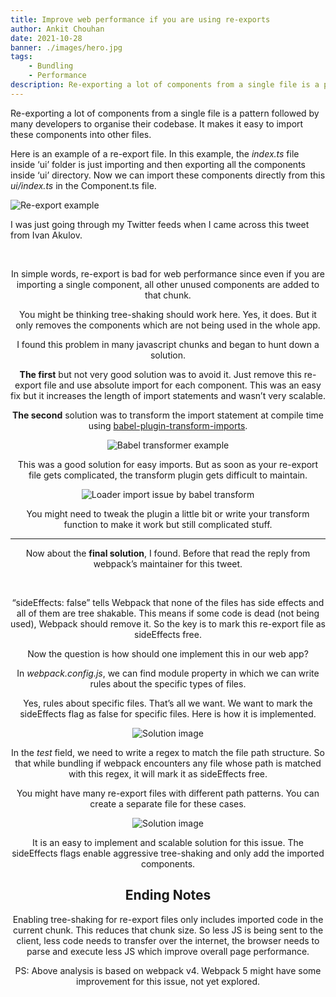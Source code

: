 ```yaml
---
title: Improve web performance if you are using re-exports
author: Ankit Chouhan
date: 2021-10-28
banner: ./images/hero.jpg
tags:
    - Bundling
    - Performance
description: Re-exporting a lot of components from a single file is a pattern followed by many developers to organise their codebase.
---
```



Re-exporting a lot of components from a single file is a pattern followed by many developers to organise their codebase. It makes it easy to import these components into other files.

Here is an example of a re-export file. In this example, the _index.ts_ file inside ‘ui’ folder is just importing and then exporting all the components inside ‘ui’ directory. Now we can import these components directly from this _ui/index.ts_ in the Component.ts file.

![Re-export example](./images/reexport-example.png)

I was just going through my Twitter feeds when I came across this tweet from Ivan Akulov.

<Tweet tweetLink="iamakulov/status/1331551351214645251" align="center"/>

<br/>

In simple words, re-export is bad for web performance since even if you are importing a single component, all other unused components are added to that chunk.

You might be thinking tree-shaking should work here. Yes, it does. But it only removes the components which are not being used in the whole app.

I found this problem in many javascript chunks and began to hunt down a solution.

**The first** but not very good solution was to avoid it. Just remove this re-export file and use absolute import for each component. This was an easy fix but it increases the length of import statements and wasn’t very scalable.

**The second** solution was to transform the import statement at compile time using [babel-plugin-transform-imports](https://www.npmjs.com/package/babel-plugin-transform-imports).

![Babel transformer example](./images/babel-transform.png)

This was a good solution for easy imports. But as soon as your re-export file gets complicated, the transform plugin gets difficult to maintain.

![Loader import issue by babel transform](./images/babel-transfrom-loader.png)

You might need to tweak the plugin a little bit or write your transform function to make it work but still complicated stuff.

---

Now about the **final solution**, I found.
Before that read the reply from webpack’s maintainer for this tweet.

<Tweet tweetLink="wSokra/status/1331909789207638017" align="center"/>

<br/>

“sideEffects: false” tells Webpack that none of the files has side effects and all of them are tree shakable. This means if some code is dead (not being used), Webpack should remove it.
So the key is to mark this re-export file as sideEffects free.

Now the question is how should one implement this in our web app?

In _webpack.config.js_, we can find module property in which we can write rules about the specific types of files.

Yes, rules about specific files. That’s all we want. We want to mark the sideEffects flag as false for specific files. Here is how it is implemented.

![Solution image](./images/webpack.config.js.png)

In the _test_ field, we need to write a regex to match the file path structure. So that while bundling if webpack encounters any file whose path is matched with this regex, it will mark it as sideEffects free.

You might have many re-export files with different path patterns. You can create a separate file for these cases.


![Solution image](./images/webpack.png)

It is an easy to implement and scalable solution for this issue. The sideEffects flags enable aggressive tree-shaking and only add the imported components.

## Ending Notes
Enabling tree-shaking for re-export files only includes imported code in the current chunk. This reduces that chunk size. So less JS is being sent to the client, less code needs to transfer over the internet, the browser needs to parse and execute less JS which improve overall page performance.

PS: Above analysis is based on webpack v4. Webpack 5 might have some improvement for this issue, not yet explored.
